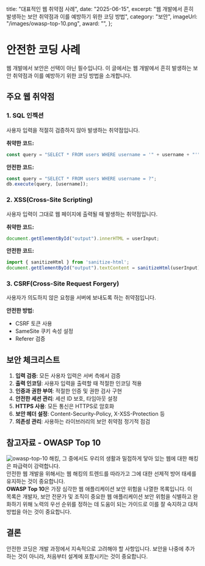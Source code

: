   title: "대표적인 웹 취약점 사례",
  date: "2025-06-15",
  excerpt: "웹 개발에서 흔히 발생하는 보안 취약점과 이를 예방하기 위한 코딩 방법",
  category: "보안",
  imageUrl: "/images/owasp-top-10.png",
  award: "",
};

# 안전한 코딩 사례

웹 개발에서 보안은 선택이 아닌 필수입니다. 이 글에서는 웹 개발에서 흔히 발생하는 보안 취약점과 이를 예방하기 위한 코딩 방법을 소개합니다.

## 주요 웹 취약점

### 1. SQL 인젝션

사용자 입력을 적절히 검증하지 않아 발생하는 취약점입니다.

**취약한 코드:**
```javascript
const query = "SELECT * FROM users WHERE username = '" + username + "'";
```

**안전한 코드:**
```javascript
const query = "SELECT * FROM users WHERE username = ?";
db.execute(query, [username]);
```

### 2. XSS(Cross-Site Scripting)

사용자 입력이 그대로 웹 페이지에 출력될 때 발생하는 취약점입니다.

**취약한 코드:**
```javascript
document.getElementById("output").innerHTML = userInput;
```

**안전한 코드:**
```javascript
import { sanitizeHtml } from 'sanitize-html';
document.getElementById("output").textContent = sanitizeHtml(userInput);
```

### 3. CSRF(Cross-Site Request Forgery)

사용자가 의도하지 않은 요청을 서버에 보내도록 하는 취약점입니다.

**안전한 방법:**
- CSRF 토큰 사용
- SameSite 쿠키 속성 설정
- Referer 검증

## 보안 체크리스트

1. **입력 검증**: 모든 사용자 입력은 서버 측에서 검증
2. **출력 인코딩**: 사용자 입력을 출력할 때 적절한 인코딩 적용
3. **인증과 권한 부여**: 적절한 인증 및 권한 검사 구현
4. **안전한 세션 관리**: 세션 ID 보호, 타임아웃 설정
5. **HTTPS 사용**: 모든 통신은 HTTPS로 암호화
6. **보안 헤더 설정**: Content-Security-Policy, X-XSS-Protection 등
7. **의존성 관리**: 사용하는 라이브러리의 보안 취약점 정기적 점검

## 참고자료 - OWASP Top 10
![owasp-top-10](/images/owasp-top-10.png)
해킹, 그 중에서도 우리의 생활과 밀접하게 닿아 있는 웹에 대한 해킹은 파급력이 강력합니다.    
안전한 웹 개발을 위해서는 웹 해킹의 트렌드를 따라가고 그에 대한 선제적 방어 태세를 유지하는 것이 중요합니다.   
**OWASP Top 10**은  가장 심각한 웹 애플리케이션 보안 위험을 나열한 목록입니다. 이 목록은 개발자, 
보안 전문가 및 조직이 중요한 웹 애플리케이션 보안 위험을 식별하고 완화하기 위해 노력의 우선 순위를 정하는 데 도움이 되는 가이드로
이를 잘 숙지하고 대처 방법을 아는 것이 중요합니다.

## 결론

안전한 코딩은 개발 과정에서 지속적으로 고려해야 할 사항입니다. 보안을 나중에 추가하는 것이 아니라, 처음부터 설계에 포함시키는 것이 중요합니다.

